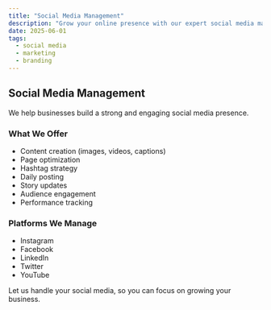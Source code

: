 ```yaml
---
title: "Social Media Management"
description: "Grow your online presence with our expert social media management services."
date: 2025-06-01
tags:
  - social media
  - marketing
  - branding
---
```


## Social Media Management

We help businesses build a strong and engaging social media presence.

### What We Offer

- Content creation (images, videos, captions)
- Page optimization
- Hashtag strategy
- Daily posting
- Story updates
- Audience engagement
- Performance tracking

### Platforms We Manage

- Instagram  
- Facebook  
- LinkedIn  
- Twitter  
- YouTube  

Let us handle your social media, so you can focus on growing your business.
